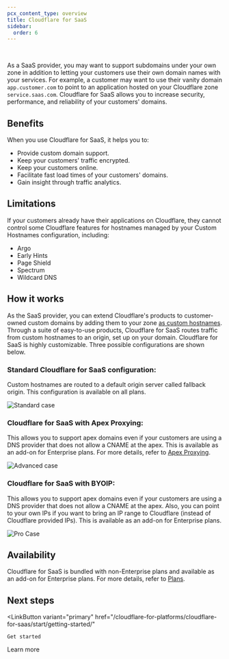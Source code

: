 ```yaml
---
pcx_content_type: overview
title: Cloudflare for SaaS
sidebar:
  order: 6
---
```



<Render file="ssl-for-saas-definition" /> <br />

As a SaaS provider, you may want to support subdomains under your own zone in addition to letting your customers use their own domain names with your services. For example, a customer may want to use their vanity domain `app.customer.com` to point to an application hosted on your Cloudflare zone `service.saas.com`. Cloudflare for SaaS allows you to increase security, performance, and reliability of your customers' domains.

<Render file="non-contract-enablement" product="fundamentals" />

## Benefits

When you use Cloudflare for SaaS, it helps you to:

- Provide custom domain support.
- Keep your customers' traffic encrypted.
- Keep your customers online.
- Facilitate fast load times of your customers' domains.
- Gain insight through traffic analytics.

## Limitations

If your customers already have their applications on Cloudflare, they cannot control some Cloudflare features for hostnames managed by your Custom Hostnames configuration, including:

- Argo
- Early Hints
- Page Shield
- Spectrum
- Wildcard DNS

## How it works

As the SaaS provider, you can extend Cloudflare's products to customer-owned custom domains by adding them to your zone [as custom hostnames](/cloudflare-for-platforms/cloudflare-for-saas/domain-support/). Through a suite of easy-to-use products, Cloudflare for SaaS routes traffic from custom hostnames to an origin, set up on your domain. Cloudflare for SaaS is highly customizable. Three possible configurations are shown below.

### Standard Cloudflare for SaaS configuration:

Custom hostnames are routed to a default origin server called fallback origin. This configuration is available on all plans.

![Standard case](~/assets/images/cloudflare-for-platforms/use-cases/Standard.png)

### Cloudflare for SaaS with Apex Proxying:

This allows you to support apex domains even if your customers are using a DNS provider that does not allow a CNAME at the apex. This is available as an add-on for Enterprise plans. For more details, refer to [Apex Proxying](/cloudflare-for-platforms/cloudflare-for-saas/start/advanced-settings/apex-proxying/).

![Advanced case](~/assets/images/cloudflare-for-platforms/use-cases/Advanced.png)

### Cloudflare for SaaS with BYOIP:

This allows you to support apex domains even if your customers are using a DNS provider that does not allow a CNAME at the apex. Also, you can point to your own IPs if you want to bring an IP range to Cloudflare (instead of Cloudflare provided IPs). This is available as an add-on for Enterprise plans.

![Pro Case](~/assets/images/cloudflare-for-platforms/use-cases/Pro.png)

## Availability

Cloudflare for SaaS is bundled with non-Enterprise plans and available as an add-on for Enterprise plans. For more details, refer to [Plans](/cloudflare-for-platforms/cloudflare-for-saas/plans/).

## Next steps

<LinkButton
	variant="primary"
	href="/cloudflare-for-platforms/cloudflare-for-saas/start/getting-started/"
>
	Get started
</LinkButton>
<LinkButton
	variant="secondary"
	href="https://blog.cloudflare.com/introducing-ssl-for-saas/"
>
	Learn more
</LinkButton>

